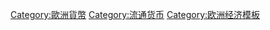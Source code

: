 {{Navbox
| name = 欧洲货币
| title = [[欧洲]][[貨幣]]
| state = {{{state<includeonly>|autocollapse</includeonly>}}}
| listclass = hlist

| group1 = [[欧元区]]
| list1 =
* [[欧元]]

| group2 = [[东欧]]
| list2 =
* [[亚美尼亚德拉姆]]
* [[阿塞拜疆马纳特]]
* [[格鲁吉亚拉里]]
* [[摩爾多瓦列伊]]
* [[哈萨克斯坦坚戈]]
* [[俄羅斯盧布]]
* [[白俄羅斯盧布]]
* [[德涅斯特河沿岸盧布]]（{{small|不被承認}}）
* [[乌克兰格里夫纳]]

| group3 = [[南欧]]
| list3 =
* [[阿爾巴尼亞列克]]
* [[波斯尼亚和黑塞哥维那可兑换马克]]
* [[保加利亞列弗]]
* [[克羅埃西亞庫納]]
* [[北馬其頓代納爾]]
* {{link-en|馬爾他斯庫多|Maltese scudo}}（{{small|不被承認}}）
* [[罗马尼亚列伊]]
* [[塞爾維亞第納爾]]
* [[土耳其里拉]]

| group4 = [[西欧]]
| list4 =
* [[英镑]]
** [[蘇格蘭英鎊紙幣]]
** [[北愛爾蘭英鎊紙幣]]
** [[直布羅陀鎊]]
** [[根西鎊]]
** [[澤西鎊]]
** [[曼島鎊]]

| group5 = [[北歐]]
| list5 =
* [[丹麥克朗]]
** [[法羅群島克朗]]
* [[冰岛克朗]]
* [[挪威克朗]]
* [[瑞典克朗]]

| group6 = [[中欧]]
| list6 =
* [[捷克克朗]]
* [[匈牙利福林]]
* [[波兰兹罗提]]
* [[瑞士法郎]]

}}{{main other|
}}<noinclude>
{{documentation}}
<!---Please add metadata to the <includeonly> section at the bottom of the /doc subpage--->
[[Category:歐洲貨幣]]
[[Category:流通货币]]
[[Category:欧洲经济模板]]
</noinclude>